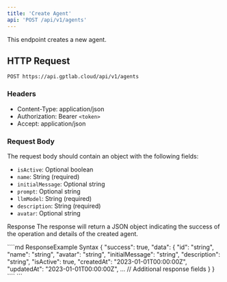 ```yaml
---
title: 'Create Agent'
api: 'POST /api/v1/agents'
---
```


This endpoint creates a new agent.

## HTTP Request

`POST https://api.gptlab.cloud/api/v1/agents`

### Headers

- Content-Type: application/json
- Authorization: Bearer `<token>`
- Accept: application/json

### Request Body

The request body should contain an object with the following fields:
- `isActive`: Optional boolean
- `name`: String (required)
- `initialMessage`: Optional string
- `prompt`: Optional string
- `llmModel`: String (required)
- `description`: String (required)
- `avatar`: Optional string





Response
The response will return a JSON object indicating the success of the operation and details of the created agent.

<ResponseExample>
````md ResponseExample Syntax
{
  "success": true,
  "data": {
    "id": "string",
    "name": "string",
    "avatar": "string",
    "initialMessage": "string",
    "description": "string",
    "isActive": true,
    "createdAt": "2023-01-01T00:00:00Z",
    "updatedAt": "2023-01-01T00:00:00Z",
    ... // Additional response fields
  }
}
````
</ResponseExample>
```

